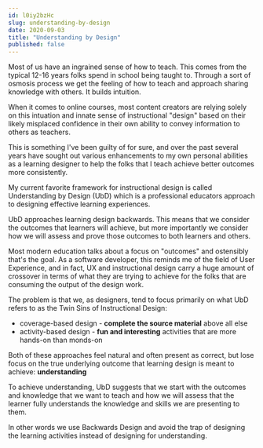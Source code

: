 ```yaml
---
id: l0iy2bzHc
slug: understanding-by-design
date: 2020-09-03
title: "Understanding by Design"
published: false
---
```


Most of us have an ingrained sense of how to teach. This comes from the typical 12-16 years folks spend in school being taught to. Through a sort of osmosis process we get the feeling of how to teach and approach sharing knowledge with others. It builds intuition.

When it comes to online courses, most content creators are relying solely on this intuation and innate sense of instructional "design" based on their likely misplaced confidence in their own ability to convey information to others as teachers.

This is something I've been guilty of for sure, and over the past several years have sought out various enhancements to my own personal abilities as a learning designer to help the folks that I teach achieve better outcomes more consistently.

My current favorite framework for instructional design is called Understanding by Design (UbD) which is a professional educators approach to designing effective learning experiences.

UbD approaches learning design backwards. This means that we consider the outcomes that learners will achieve, but more importantly we consider how we will assess and prove those outcomes to both learners and others.

Most modern education talks about a focus on "outcomes" and ostensibly that's the goal. As a software developer, this reminds me of the field of User Experience, and in fact, UX and instructional design carry a huge amount of crossover in terms of what they are trying to achieve for the folks that are consuming the output of the design work.

The problem is that we, as designers, tend to focus primarily on what UbD refers to as the Twin Sins of Instructional Design:

* coverage-based design - **complete the source material** above all else
* activity-based design - **fun and interesting** activities that are more hands-on than monds-on

Both of these approaches feel natural and often present as correct, but lose focus on the true underlying outcome that learning design is meant to achieve: **understanding**

To achieve understanding, UbD suggests that we start with the outcomes and knowledge that we want to teach and how we will assess that the learner fully understands the knowledge and skills we are presenting to them.

In other words we use Backwards Design and avoid the trap of designing the learning activities instead of designing for understanding.